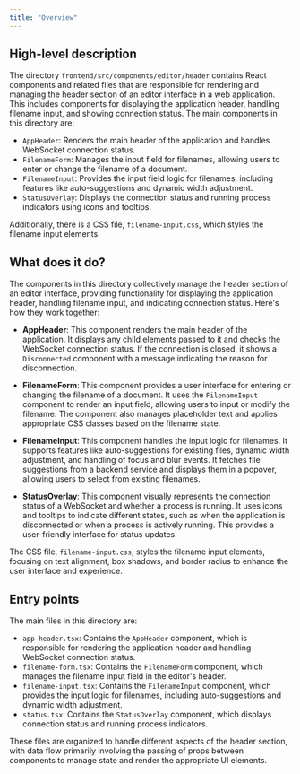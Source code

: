 ```yaml
---
title: "Overview"
---
```


## High-level description

The directory `frontend/src/components/editor/header` contains React components and related files that are responsible for rendering and managing the header section of an editor interface in a web application. This includes components for displaying the application header, handling filename input, and showing connection status. The main components in this directory are:

- `AppHeader`: Renders the main header of the application and handles WebSocket connection status.
- `FilenameForm`: Manages the input field for filenames, allowing users to enter or change the filename of a document.
- `FilenameInput`: Provides the input field logic for filenames, including features like auto-suggestions and dynamic width adjustment.
- `StatusOverlay`: Displays the connection status and running process indicators using icons and tooltips.

Additionally, there is a CSS file, `filename-input.css`, which styles the filename input elements.

## What does it do?

The components in this directory collectively manage the header section of an editor interface, providing functionality for displaying the application header, handling filename input, and indicating connection status. Here's how they work together:

- **AppHeader**: This component renders the main header of the application. It displays any child elements passed to it and checks the WebSocket connection status. If the connection is closed, it shows a `Disconnected` component with a message indicating the reason for disconnection.

- **FilenameForm**: This component provides a user interface for entering or changing the filename of a document. It uses the `FilenameInput` component to render an input field, allowing users to input or modify the filename. The component also manages placeholder text and applies appropriate CSS classes based on the filename state.

- **FilenameInput**: This component handles the input logic for filenames. It supports features like auto-suggestions for existing files, dynamic width adjustment, and handling of focus and blur events. It fetches file suggestions from a backend service and displays them in a popover, allowing users to select from existing filenames.

- **StatusOverlay**: This component visually represents the connection status of a WebSocket and whether a process is running. It uses icons and tooltips to indicate different states, such as when the application is disconnected or when a process is actively running. This provides a user-friendly interface for status updates.

The CSS file, `filename-input.css`, styles the filename input elements, focusing on text alignment, box shadows, and border radius to enhance the user interface and experience.

## Entry points

The main files in this directory are:

- `app-header.tsx`: Contains the `AppHeader` component, which is responsible for rendering the application header and handling WebSocket connection status.
- `filename-form.tsx`: Contains the `FilenameForm` component, which manages the filename input field in the editor's header.
- `filename-input.tsx`: Contains the `FilenameInput` component, which provides the input logic for filenames, including auto-suggestions and dynamic width adjustment.
- `status.tsx`: Contains the `StatusOverlay` component, which displays connection status and running process indicators.

These files are organized to handle different aspects of the header section, with data flow primarily involving the passing of props between components to manage state and render the appropriate UI elements.
